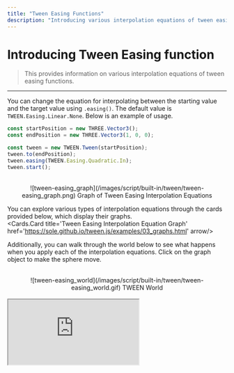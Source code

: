 ```yaml
---
title: "Tween Easing Functions"
description: "Introducing various interpolation equations of tween easing functions in Redbrick Studios."
---
```


# Introducing Tween Easing function

> This provides information on various interpolation equations of tween easing functions.

---

You can change the equation for interpolating between the starting value and the target value using `.easing()`.
The default value is `TWEEN.Easing.Linear.None`. Below is an example of usage.
``` js showLineNumbers copy {6}
const startPosition = new THREE.Vector3();
const endPosition = new THREE.Vector3(1, 0, 0);

const tween = new TWEEN.Tween(startPosition);
tween.to(endPosition);
tween.easing(TWEEN.Easing.Quadratic.In);
tween.start();
```

<br/>
<center>![tween-easing_graph](/images/script/built-in/tween/tween-easing_graph.png) Graph of Tween Easing Interpolation Equations</center>

You can explore various types of interpolation equations through the cards provided below, which display their graphs.
<br/>
<Cards.Card title='Tween Easing Interpolation Equation Graph' href='https://sole.github.io/tween.js/examples/03_graphs.html' arrow/>

Additionally, you can walk through the world below to see what happens when you apply each of the interpolation equations. 
Click on the graph object to make the sphere move.

<br/>
<center>![tween-easing_world](/images/script/built-in/tween/tween-easing_world.gif) TWEEN World</center>
<br/>
<MDXProvider>
  <div style={{ border: '2px solid #222222', borderRadius: '8px', overflow: 'hidden' }}>
    <iframe
      id="studio-iframe"
      scrolling="no"
      src="https://redbrick.land/detail-play?pid=2ca6c8a5-06b2-45f0-b77c-c41373129790"
      style={{
        width: '100%',
        height: '500px',
        border: 'none',
      }}
      title="TWEEN"
    />
  </div>
</MDXProvider>